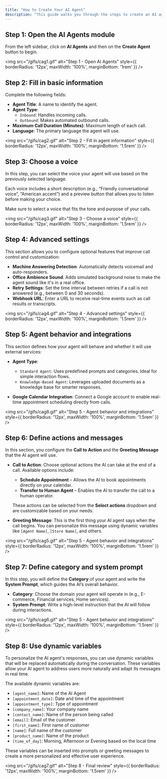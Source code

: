 ```yaml
---
title: "How to Create Your AI Agent"
description: "This guide walks you through the steps to create an AI agent in Callin.io, including all configurable options and features."
---
```


## Step 1: Open the AI Agents module

From the left sidebar, click on **AI Agents** and then on the **Create Agent** button to begin.

<img
  src="/gifs/cag1.gif"
  alt="Step 1 - Open AI Agents"
  style={{ borderRadius: '12px', maxWidth: '100%', marginBottom: '1rem' }}
/>


## Step 2: Fill in basic information

Complete the following fields:

- **Agent Title**: A name to identify the agent.
- **Agent Type**:
  - `Inbound`: Handles incoming calls.
  - `Outbound`: Makes automated outbound calls.
- **Maximum Call Duration (Minutes)**: Maximum length of each call.
- **Language**: The primary language the agent will use.

<img
  src="/gifs/cag2.gif"
  alt="Step 2 - Fill in agent information"
  style={{ borderRadius: '12px', maxWidth: '100%', marginBottom: '1.5rem' }}
/>

## Step 3: Choose a voice

In this step, you can select the voice your agent will use based on the previously selected language.

Each voice includes a short description (e.g., “Friendly conversational voice”, “American accent”) and a preview button that allows you to listen before making your choice.

Make sure to select a voice that fits the tone and purpose of your calls.

<img
  src="/gifs/cag3.gif"
  alt="Step 3 - Choose a voice"
  style={{ borderRadius: '12px', maxWidth: '100%', marginBottom: '1.5rem' }}
/>


## Step 4: Advanced settings

This section allows you to configure optional features that improve call control and customization:

- **Machine Answering Detection**: Automatically detects voicemail and auto-responders.
- **Office Ambience Sound**: Adds simulated background noise to make the agent sound like it's in a real office.
- **Retry Settings**: Set the time interval between retries if a call is not answered (e.g., between 0 and 30 seconds).
- **Webhook URL**: Enter a URL to receive real-time events such as call results or transcripts.

<img
  src="/gifs/cag4.gif"
  alt="Step 4 - Advanced settings"
  style={{ borderRadius: '12px', maxWidth: '100%', marginBottom: '1.5rem' }}
/>


## Step 5: Agent behavior and integrations

This section defines how your agent will behave and whether it will use external services:

- **Agent Type**:
  - `Standard Agent`: Uses predefined prompts and categories. Ideal for simple interaction flows.
  - `Knowledge-Based Agent`: Leverages uploaded documents as a knowledge base for smarter responses.

- **Google Calendar Integration**: Connect a Google account to enable real-time appointment scheduling directly from calls.

<img
  src="/gifs/cag8.gif"
  alt="Step 5 - Agent behavior and integrations"
  style={{ borderRadius: '12px', maxWidth: '100%', marginBottom: '1.5rem' }}
/>

## Step 6: Define actions and messages

In this section, you configure the **Call to Action** and the **Greeting Message** that the AI agent will use.

- **Call to Action**: Choose optional actions the AI can take at the end of a call. Available options include:
  - **Schedule Appointment** – Allows the AI to book appointments directly on your calendar.
  - **Transfer to Human Agent** – Enables the AI to transfer the call to a human operator.

  These actions can be selected from the **Select actions** dropdown and are customizable based on your needs.

- **Greeting Message**: This is the first thing your AI agent says when the call begins. You can personalize this message using dynamic variables like `[Agent Name]`, `[Store Name]`, and others.

<img
  src="/gifs/cag5.gif"
  alt="Step 5 - Agent behavior and integrations"
  style={{ borderRadius: '12px', maxWidth: '100%', marginBottom: '1.5rem' }}
/>

## Step 7: Define category and system prompt

In this step, you will define the **Category** of your agent and write the **System Prompt**, which guides the AI’s overall behavior.

- **Category**: Choose the domain your agent will operate in (e.g., E-commerce, Financial services, Home services).
- **System Prompt**: Write a high-level instruction that the AI will follow during interactions.

<img
  src="/gifs/cag6.gif"
  alt="Step 5 - Agent behavior and integrations"
  style={{ borderRadius: '12px', maxWidth: '100%', marginBottom: '1.5rem' }}
/>

## Step 8: Use dynamic variables

To personalize the AI agent's responses, you can use dynamic variables that will be replaced automatically during the conversation. These variables allow your AI agent to address users more naturally and adapt its messages in real time.

The available dynamic variables are:

- `[agent_name]`: Name of the AI Agent  
- `[appointment_date]`: Date and time of the appointment  
- `[appointment_type]`: Type of appointment  
- `[company_name]`: Your company name  
- `[contact_name]`: Name of the person being called  
- `[email]`: Email of the customer  
- `[first_name]`: First name of customer  
- `[name]`: Full name of the customer  
- `[product_name]`: Name of the product  
- `[time_of_day]`: Morning, Afternoon or Evening based on the local time

These variables can be inserted into prompts or greeting messages to create a more personalized and effective user experience.

<img
  src="/gifs/cag7.gif"
  alt="Step 8 - Final review"
  style={{ borderRadius: '12px', maxWidth: '100%', marginBottom: '1.5rem' }}
/>
